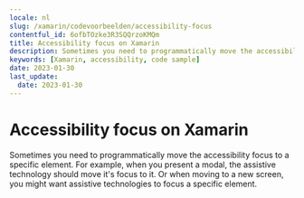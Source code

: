 ```yaml
---
locale: nl
slug: /xamarin/codevoorbeelden/accessibility-focus
contentful_id: 6ofbTOzke3R3SQQrzoKMQm
title: Accessibility focus on Xamarin
description: Sometimes you need to programmatically move the accessibility focus to a specific element.
keywords: [Xamarin, accessibility, code sample]
date: 2023-01-30
last_update:
  date: 2023-01-30
---
```


# Accessibility focus on Xamarin

Sometimes you need to programmatically move the accessibility focus to a specific element. For example, when you present a modal, the assistive technology should move it's focus to it. Or when moving to a new screen, you might want assistive technologies to focus a specific element.

<CodeSample id="accessibility-focus" platform="xamarin" locale="nl"/>
